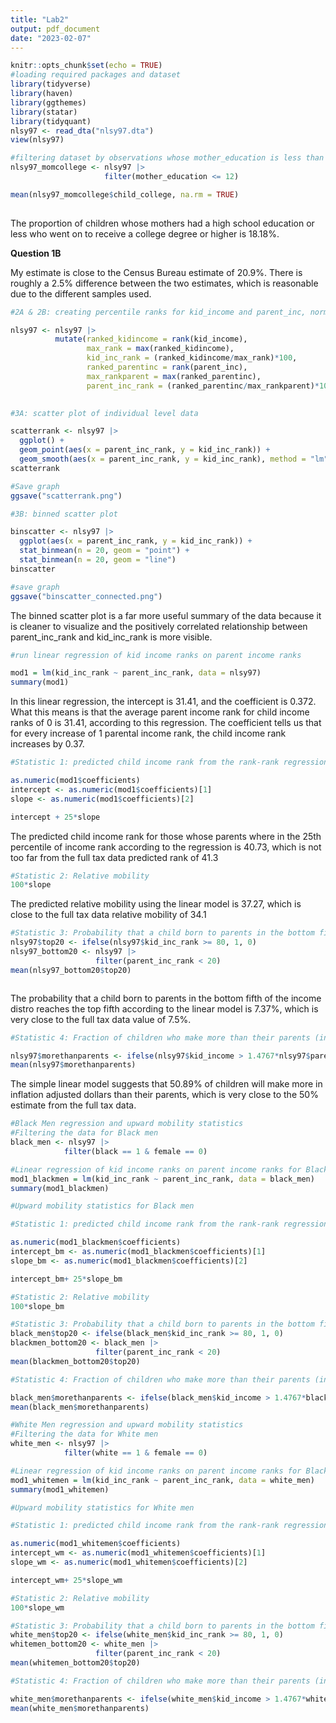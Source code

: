 ```yaml
---
title: "Lab2"
output: pdf_document
date: "2023-02-07"
---
```


```r
knitr::opts_chunk$set(echo = TRUE)
#loading required packages and dataset
library(tidyverse)
library(haven)
library(ggthemes)
library(statar) 
library(tidyquant)
nlsy97 <- read_dta("nlsy97.dta")
view(nlsy97)

```

```r

#filtering dataset by observations whose mother_education is less than or equal to 12, then calculating mean of child_college for those observations
nlsy97_momcollege <- nlsy97 |> 
                     filter(mother_education <= 12) 

mean(nlsy97_momcollege$child_college, na.rm = TRUE)
          
```
The proportion of children whose mothers had a high school education or less who went on to receive a college degree or higher is 18.18%.

**Question 1B**

My estimate is close to the Census Bureau estimate of 20.9%. There is roughly a 2.5% difference between the two estimates, which is reasonable due to the different samples used. 

```r
#2A & 2B: creating percentile ranks for kid_income and parent_inc, normalized to 100

nlsy97 <- nlsy97 |> 
          mutate(ranked_kidincome = rank(kid_income),
                 max_rank = max(ranked_kidincome),
                 kid_inc_rank = (ranked_kidincome/max_rank)*100,
                 ranked_parentinc = rank(parent_inc),
                 max_rankparent = max(ranked_parentinc),
                 parent_inc_rank = (ranked_parentinc/max_rankparent)*100)
              

```


```r

#3A: scatter plot of individual level data

scatterrank <- nlsy97 |> 
  ggplot() +
  geom_point(aes(x = parent_inc_rank, y = kid_inc_rank)) +
  geom_smooth(aes(x = parent_inc_rank, y = kid_inc_rank), method = "lm", se = F)
scatterrank

#Save graph 
ggsave("scatterrank.png")

#3B: binned scatter plot

binscatter <- nlsy97 |> 
  ggplot(aes(x = parent_inc_rank, y = kid_inc_rank)) +
  stat_binmean(n = 20, geom = "point") +
  stat_binmean(n = 20, geom = "line")
binscatter

#save graph
ggsave("binscatter_connected.png")


```
The binned scatter plot is a far more useful summary of the data because it is cleaner to visualize and the positively correlated relationship between parent_inc_rank and kid_inc_rank is more visible. 

```r

#run linear regression of kid income ranks on parent income ranks

mod1 = lm(kid_inc_rank ~ parent_inc_rank, data = nlsy97)
summary(mod1)

```
In this linear regression, the intercept is 31.41, and the coefficient is 0.372. What this means is that the average parent income rank for child income ranks of 0 is 31.41, according to this regression. The coefficient tells us that for every increase of 1 parental income rank, the child income rank increases by 0.37. 

```r

#Statistic 1: predicted child income rank from the rank-rank regression for parental income rank 25th percentile 

as.numeric(mod1$coefficients)
intercept <- as.numeric(mod1$coefficients)[1]
slope <- as.numeric(mod1$coefficients)[2]

intercept + 25*slope

```
The predicted child income rank for those whose parents where in the 25th percentile of income rank according to the regression is 40.73, which is not too far from the full tax data predicted rank of 41.3 

```r

#Statistic 2: Relative mobility 
100*slope

```

The predicted relative mobility using the linear model is 37.27, which is close to the full tax data relative mobility of 34.1

```r

#Statistic 3: Probability that a child born to parents in the bottom fifth of the income distro reaches the top fifth of the income distro
nlsy97$top20 <- ifelse(nlsy97$kid_inc_rank >= 80, 1, 0)
nlsy97_bottom20 <- nlsy97 |> 
                   filter(parent_inc_rank < 20)
mean(nlsy97_bottom20$top20)



```
The probability that a child born to parents in the bottom fifth of the income distro reaches the top fifth according to the linear model is 7.37%, which is very close to the full tax data value of 7.5%.

```r

#Statistic 4: Fraction of children who make more than their parents (inflation adjusted)

nlsy97$morethanparents <- ifelse(nlsy97$kid_income > 1.4767*nlsy97$parent_inc, 1, 0)
mean(nlsy97$morethanparents)


```
The simple linear model suggests that 50.89% of children will make more in inflation adjusted dollars than their parents, which is very close to the 50% estimate from the full tax data.

```r

#Black Men regression and upward mobility statistics
#Filtering the data for Black men
black_men <- nlsy97 |> 
            filter(black == 1 & female == 0)

#Linear regression of kid income ranks on parent income ranks for Black men
mod1_blackmen = lm(kid_inc_rank ~ parent_inc_rank, data = black_men)
summary(mod1_blackmen)

#Upward mobility statistics for Black men

#Statistic 1: predicted child income rank from the rank-rank regression for parental income rank 25th percentile 

as.numeric(mod1_blackmen$coefficients)
intercept_bm <- as.numeric(mod1_blackmen$coefficients)[1]
slope_bm <- as.numeric(mod1_blackmen$coefficients)[2] 

intercept_bm+ 25*slope_bm

#Statistic 2: Relative mobility 
100*slope_bm

#Statistic 3: Probability that a child born to parents in the bottom fifth of the income distro reaches the top fifth of the income distro
black_men$top20 <- ifelse(black_men$kid_inc_rank >= 80, 1, 0)
blackmen_bottom20 <- black_men |> 
                   filter(parent_inc_rank < 20)
mean(blackmen_bottom20$top20)

#Statistic 4: Fraction of children who make more than their parents (inflation adjusted)

black_men$morethanparents <- ifelse(black_men$kid_income > 1.4767*black_men$parent_inc, 1, 0)
mean(black_men$morethanparents)


```

```r

#White Men regression and upward mobility statistics
#Filtering the data for White men
white_men <- nlsy97 |> 
            filter(white == 1 & female == 0)

#Linear regression of kid income ranks on parent income ranks for Black men
mod1_whitemen = lm(kid_inc_rank ~ parent_inc_rank, data = white_men)
summary(mod1_whitemen)

#Upward mobility statistics for White men

#Statistic 1: predicted child income rank from the rank-rank regression for parental income rank 25th percentile 

as.numeric(mod1_whitemen$coefficients)
intercept_wm <- as.numeric(mod1_whitemen$coefficients)[1]
slope_wm <- as.numeric(mod1_whitemen$coefficients)[2] 

intercept_wm+ 25*slope_wm

#Statistic 2: Relative mobility 
100*slope_wm

#Statistic 3: Probability that a child born to parents in the bottom fifth of the income distro reaches the top fifth of the income distro
white_men$top20 <- ifelse(white_men$kid_inc_rank >= 80, 1, 0)
whitemen_bottom20 <- white_men |> 
                   filter(parent_inc_rank < 20)
mean(whitemen_bottom20$top20)

#Statistic 4: Fraction of children who make more than their parents (inflation adjusted)

white_men$morethanparents <- ifelse(white_men$kid_income > 1.4767*white_men$parent_inc, 1, 0)
mean(white_men$morethanparents)



```










